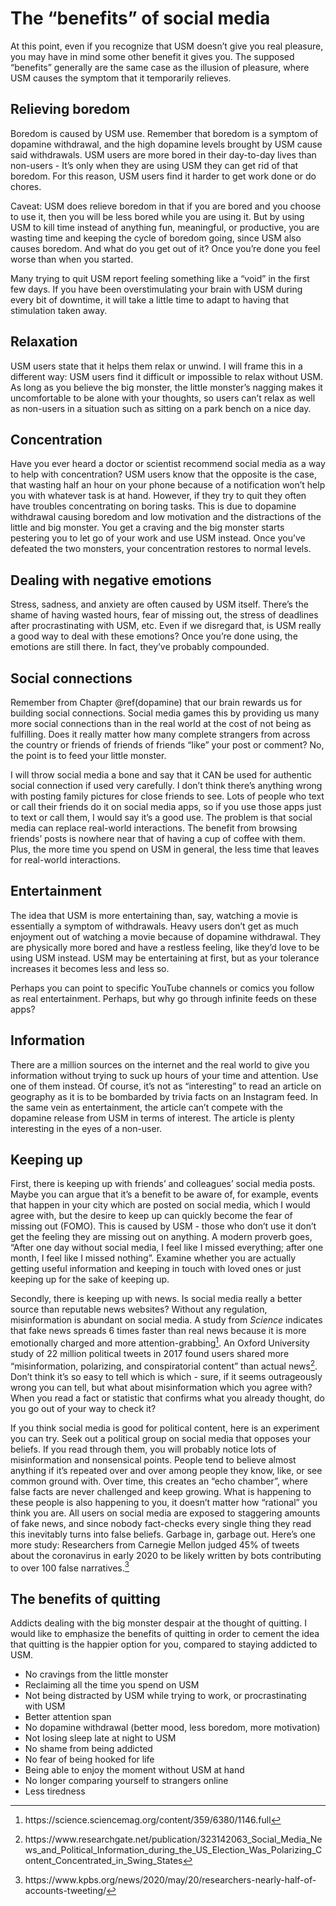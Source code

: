# The "benefits" of social media {#benefits}
At this point, even if you recognize that USM doesn't give you real pleasure, you may have in mind some other benefit it gives you. The supposed "benefits" generally are the same case as the illusion of pleasure, where USM causes the symptom that it temporarily relieves.

## Relieving boredom
Boredom is caused by USM use. Remember that boredom is a symptom of dopamine withdrawal, and the high dopamine levels brought by USM cause said withdrawals. USM users are more bored in their day-to-day lives than non-users - It's only when they are using USM they can get rid of that boredom. For this reason, USM users find it harder to get work done or do chores.

Caveat: USM does relieve boredom in that if you are bored and you choose to use it, then you will be less bored while you are using it. But by using USM to kill time instead of anything fun, meaningful, or productive, you are wasting time and keeping the cycle of boredom going, since USM also causes boredom. And what do you get out of it? Once you're done you feel worse than when you started.

Many trying to quit USM report feeling something like a "void" in the first few days. If you have been overstimulating your brain with USM during every bit of downtime, it will take a little time to adapt to having that stimulation taken away.

## Relaxation
USM users state that it helps them relax or unwind. I will frame this in a different way: USM users find it difficult or impossible to relax without USM. As long as you believe the big monster, the little monster's nagging makes it uncomfortable to be alone with your thoughts, so users can't relax as well as non-users in a situation such as sitting on a park bench on a nice day.

## Concentration
Have you ever heard a doctor or scientist recommend social media as a way to help with concentration? USM users know that the opposite is the case, that wasting half an hour on your phone because of a notification won't help you with whatever task is at hand. However, if they try to quit they often have troubles concentrating on boring tasks. This is due to dopamine withdrawal causing boredom and low motivation and the distractions of the little and big monster. You get a craving and the big monster starts pestering you to let go of your work and use USM instead. Once you've defeated the two monsters, your concentration restores to normal levels.

## Dealing with negative emotions
Stress, sadness, and anxiety are often caused by USM itself. There's the shame of having wasted hours, fear of missing out, the stress of deadlines after procrastinating with USM, etc. Even if we disregard that, is USM really a good way to deal with these emotions? Once you're done using, the emotions are still there. In fact, they've probably compounded.

## Social connections
Remember from Chapter \@ref(dopamine) that our brain rewards us for building social connections. Social media games this by providing us many more social connections than in the real world at the cost of not being as fulfilling. Does it really matter how many complete strangers from across the country or friends of friends of friends "like" your post or comment? No, the point is to feed your little monster.

I will throw social media a bone and say that it CAN be used for authentic social connection if used very carefully. I don't think there's anything wrong with posting family pictures for close friends to see. Lots of people who text or call their friends do it on social media apps, so if you use those apps just to text or call them, I would say it's a good use. The problem is that social media can replace real-world interactions. The benefit from browsing friends' posts is nowhere near that of having a cup of coffee with them. Plus, the more time you spend on USM in general, the less time that leaves for real-world interactions.

## Entertainment
The idea that USM is more entertaining than, say, watching a movie is essentially a symptom of withdrawals. Heavy users don't get as much enjoyment out of watching a movie because of dopamine withdrawal. They are physically more bored and have a restless feeling, like they'd love to be using USM instead. USM may be entertaining at first, but as your tolerance increases it becomes less and less so. 

Perhaps you can point to specific YouTube channels or comics you follow as real entertainment. Perhaps, but why go through infinite feeds on these apps? 

## Information
There are a million sources on the internet and the real world to give you information without trying to suck up hours of your time and attention. Use one of them instead. Of course, it's not as "interesting" to read an article on geography as it is to be bombarded by trivia facts on an Instagram feed. In the same vein as entertainment, the article can't compete with the dopamine release from USM in terms of interest. The article is plenty interesting in the eyes of a non-user.

## Keeping up
First, there is keeping up with friends' and colleagues' social media posts. Maybe you can argue that it's a benefit to be aware of, for example, events that happen in your city which are posted on social media, which I would agree with, but the desire to keep up can quickly become the fear of missing out (FOMO). This is caused by USM - those who don't use it don't get the feeling they are missing out on anything. A modern proverb goes, "After one day without social media, I feel like I missed everything; after one month, I feel like I missed nothing". Examine whether you are actually getting useful information and keeping in touch with loved ones or just keeping up for the sake of keeping up.

Secondly, there is keeping up with news. Is social media really a better source than reputable news websites? Without any regulation, misinformation is abundant on social media. A study from *Science* indicates that fake news spreads 6 times faster than real news because it is more emotionally charged and more attention-grabbing^[https://science.sciencemag.org/content/359/6380/1146.full]. An Oxford University study of 22 million political tweets in 2017 found users shared more "misinformation, polarizing, and conspiratorial content” than actual news^[https://www.researchgate.net/publication/323142063_Social_Media_News_and_Political_Information_during_the_US_Election_Was_Polarizing_Content_Concentrated_in_Swing_States]. Don't think it's so easy to tell which is which - sure, if it seems outrageously wrong you can tell, but what about misinformation which you agree with? When you read a fact or statistic that confirms what you already thought, do you go out of your way to check it?

If you think social media is good for political content, here is an experiment you can try. Seek out a political group on social media that opposes your beliefs. If you read through them, you will probably notice lots of misinformation and nonsensical points. People tend to believe almost anything if it's repeated over and over among people they know, like, or see common ground with. Over time, this creates an "echo chamber", where false facts are never challenged and keep growing. What is happening to these people is also happening to you, it doesn't matter how "rational" you think you are. All users on social media are exposed to staggering amounts of fake news, and since nobody fact-checks every single thing they read this inevitably turns into false beliefs. Garbage in, garbage out.  Here's one more study: Researchers from Carnegie Mellon judged 45% of tweets about the coronavirus in early 2020 to be likely written by bots contributing to over 100 false narratives.^[https://www.kpbs.org/news/2020/may/20/researchers-nearly-half-of-accounts-tweeting/]

## The benefits of quitting
Addicts dealing with the big monster despair at the thought of quitting. I would like to emphasize the benefits of quitting in order to cement the idea that quitting is the happier option for you, compared to staying addicted to USM.

- No cravings from the little monster
- Reclaiming all the time you spend on USM
- Not being distracted by USM while trying to work, or procrastinating with USM
- Better attention span
- No dopamine withdrawal (better mood, less boredom, more motivation)
- Not losing sleep late at night to USM
- No shame from being addicted
- No fear of being hooked for life
- Being able to enjoy the moment without USM at hand
- No longer comparing yourself to strangers online
- Less tiredness
